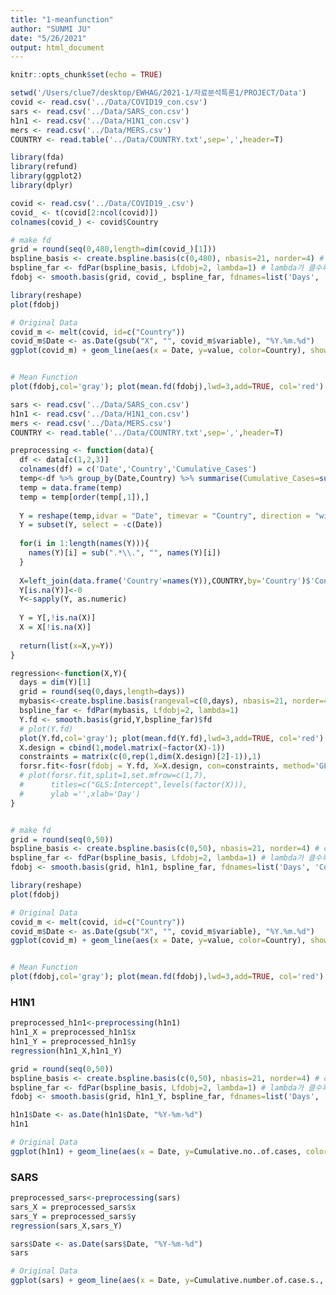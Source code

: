 ```yaml
---
title: "1-meanfunction"
author: "SUNMI JU"
date: "5/26/2021"
output: html_document
---
```


```r
knitr::opts_chunk$set(echo = TRUE)
```

```r
setwd('/Users/clue7/desktop/EWHAG/2021-1/자료분석특론1/PROJECT/Data')
covid <- read.csv('../Data/COVID19_con.csv')
sars <- read.csv('../Data/SARS_con.csv')
h1n1 <- read.csv('../Data/H1N1_con.csv')
mers <- read.csv('../Data/MERS.csv')
COUNTRY <- read.table('../Data/COUNTRY.txt',sep=',',header=T)

```

```r
library(fda)
library(refund)
library(ggplot2)
library(dplyr)

covid <- read.csv('../Data/COVID19_.csv')
covid_ <- t(covid[2:ncol(covid)])
colnames(covid_) <- covid$Country

# make fd
grid = round(seq(0,480,length=dim(covid_)[1]))
bspline_basis <- create.bspline.basis(c(0,480), nbasis=21, norder=4) # cubic spline
bspline_far <- fdPar(bspline_basis, Lfdobj=2, lambda=1) # lambda가 클수록 패널티텀의 중요도가 높아 smooth해짐
fdobj <- smooth.basis(grid, covid_, bspline_far, fdnames=list('Days', 'Country', 'NewCases'))$fd

library(reshape)
plot(fdobj)

# Original Data
covid_m <- melt(covid, id=c("Country"))
covid_m$Date <- as.Date(gsub("X", "", covid_m$variable), "%Y.%m.%d")
ggplot(covid_m) + geom_line(aes(x = Date, y=value, color=Country), show.legend = FALSE) + theme_bw() 


# Mean Function
plot(fdobj,col='gray'); plot(mean.fd(fdobj),lwd=3,add=TRUE, col='red')
```


```r
sars <- read.csv('../Data/SARS_con.csv')
h1n1 <- read.csv('../Data/H1N1_con.csv')
mers <- read.csv('../Data/MERS.csv')
COUNTRY <- read.table('../Data/COUNTRY.txt',sep=',',header=T)

preprocessing <- function(data){
  df <- data[c(1,2,3)]
  colnames(df) = c('Date','Country','Cumulative_Cases')
  temp<-df %>% group_by(Date,Country) %>% summarise(Cumulative_Cases=sum(Cumulative_Cases))
  temp = data.frame(temp)
  temp = temp[order(temp[,1]),]
  
  Y = reshape(temp,idvar = "Date", timevar = "Country", direction = "wide")
  Y = subset(Y, select = -c(Date))
  
  for(i in 1:length(names(Y))){
    names(Y)[i] = sub(".*\\.", "", names(Y)[i])
  }
  
  X=left_join(data.frame('Country'=names(Y)),COUNTRY,by='Country')$'Continent'
  Y[is.na(Y)]<-0
  Y<-sapply(Y, as.numeric)
  
  Y = Y[,!is.na(X)]
  X = X[!is.na(X)]
  
  return(list(x=X,y=Y))
}

regression<-function(X,Y){
  days = dim(Y)[1]
  grid = round(seq(0,days,length=days))
  mybasis<-create.bspline.basis(rangeval=c(0,days), nbasis=21, norder=4)
  bspline_far <- fdPar(mybasis, Lfdobj=2, lambda=1)
  Y.fd <- smooth.basis(grid,Y,bspline_far)$fd
  # plot(Y.fd)
  plot(Y.fd,col='gray'); plot(mean.fd(Y.fd),lwd=3,add=TRUE, col='red')
  X.design = cbind(1,model.matrix(~factor(X)-1))
  constraints = matrix(c(0,rep(1,dim(X.design)[2]-1)),1)
  forsr.fit<-fosr(fdobj = Y.fd, X=X.design, con=constraints, method='GLS')
  # plot(forsr.fit,split=1,set.mfrow=c(1,7),
  #      titles=c("GLS:Intercept",levels(factor(X))),
  #      ylab ='',xlab='Day')
}


# make fd
grid = round(seq(0,50))
bspline_basis <- create.bspline.basis(c(0,50), nbasis=21, norder=4) # cubic spline
bspline_far <- fdPar(bspline_basis, Lfdobj=2, lambda=1) # lambda가 클수록 패널티텀의 중요도가 높아 smooth해짐
fdobj <- smooth.basis(grid, h1n1, bspline_far, fdnames=list('Days', 'Country', 'NewCases'))$fd

library(reshape)
plot(fdobj)

# Original Data
covid_m <- melt(covid, id=c("Country"))
covid_m$Date <- as.Date(gsub("X", "", covid_m$variable), "%Y.%m.%d")
ggplot(covid_m) + geom_line(aes(x = Date, y=value, color=Country), show.legend = FALSE) + theme_bw() 


# Mean Function
plot(fdobj,col='gray'); plot(mean.fd(fdobj),lwd=3,add=TRUE, col='red')
```

### H1N1 ###
```r
preprocessed_h1n1<-preprocessing(h1n1)
h1n1_X = preprocessed_h1n1$x
h1n1_Y = preprocessed_h1n1$y
regression(h1n1_X,h1n1_Y)

grid = round(seq(0,50))
bspline_basis <- create.bspline.basis(c(0,50), nbasis=21, norder=4) # cubic spline
bspline_far <- fdPar(bspline_basis, Lfdobj=2, lambda=1) # lambda가 클수록 패널티텀의 중요도가 높아 smooth해짐
fdobj <- smooth.basis(grid, h1n1_Y, bspline_far, fdnames=list('Days', 'Country', 'NewCases'))$fd

h1n1$Date <- as.Date(h1n1$Date, "%Y-%m-%d")
h1n1

# Original Data
ggplot(h1n1) + geom_line(aes(x = Date, y=Cumulative.no..of.cases, color=Country), show.legend = FALSE) + theme_bw() 


```


### SARS ###
```r
preprocessed_sars<-preprocessing(sars)
sars_X = preprocessed_sars$x
sars_Y = preprocessed_sars$y
regression(sars_X,sars_Y)

sars$Date <- as.Date(sars$Date, "%Y-%m-%d")
sars

# Original Data
ggplot(sars) + geom_line(aes(x = Date, y=Cumulative.number.of.case.s., color=Country), show.legend = FALSE) + theme_bw() 
```